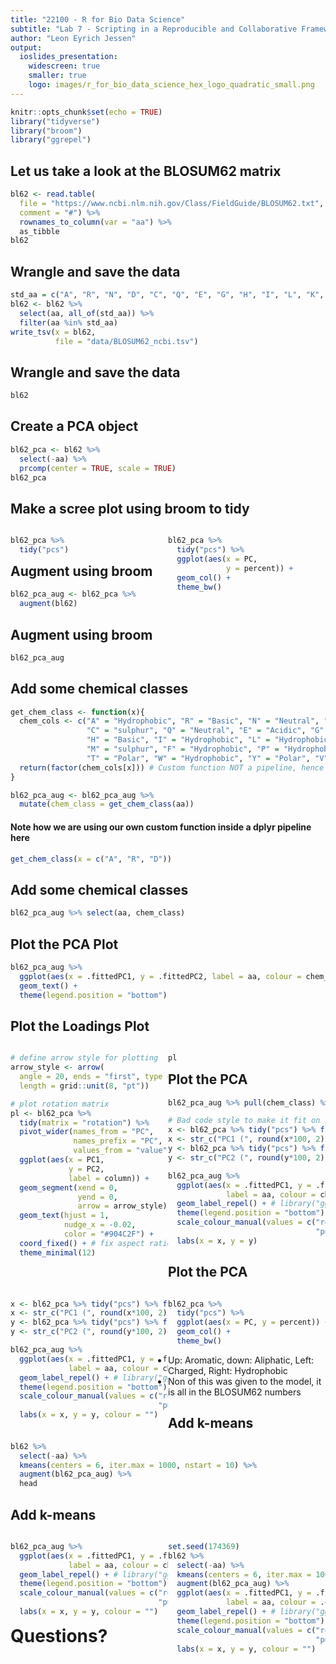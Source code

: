 ```yaml
---
title: "22100 - R for Bio Data Science"
subtitle: "Lab 7 - Scripting in a Reproducible and Collaborative Framework using GitHub via RStudio: Assignment 5: PCA Micro Project"
author: "Leon Eyrich Jessen"
output:
  ioslides_presentation:
    widescreen: true
    smaller: true
    logo: images/r_for_bio_data_science_hex_logo_quadratic_small.png
---
```


```r
knitr::opts_chunk$set(echo = TRUE)
library("tidyverse")
library("broom")
library("ggrepel")
```

## Let us take a look at the BLOSUM62 matrix

```r
bl62 <- read.table(
  file = "https://www.ncbi.nlm.nih.gov/Class/FieldGuide/BLOSUM62.txt",
  comment = "#") %>%
  rownames_to_column(var = "aa") %>%
  as_tibble
bl62
```

## Wrangle and save the data

```r
std_aa = c("A", "R", "N", "D", "C", "Q", "E", "G", "H", "I", "L", "K", "M", "F", "P", "S", "T", "W", "Y", "V")
bl62 <- bl62 %>%
  select(aa, all_of(std_aa)) %>%
  filter(aa %in% std_aa)
write_tsv(x = bl62,
          file = "data/BLOSUM62_ncbi.tsv")
```

## Wrangle and save the data
```r
bl62
```

## Create a PCA object

```r
bl62_pca <- bl62 %>%
  select(-aa) %>%
  prcomp(center = TRUE, scale = TRUE)
bl62_pca
```

## Make a scree plot using broom to tidy

<div style="float: left; width: 50%;">
```r
bl62_pca %>%
  tidy("pcs")
```
</div>

<div style="float: right; width: 50%;">
```r
bl62_pca %>%
  tidy("pcs") %>% 
  ggplot(aes(x = PC,
             y = percent)) +
  geom_col() +
  theme_bw()
```
</div>

## Augment using broom

```r
bl62_pca_aug <- bl62_pca %>%
  augment(bl62)
```

## Augment using broom
```r
bl62_pca_aug
```

## Add some chemical classes

```r
get_chem_class <- function(x){
  chem_cols <- c("A" = "Hydrophobic", "R" = "Basic", "N" = "Neutral", "D" = "Acidic",
                 "C" = "sulphur", "Q" = "Neutral", "E" = "Acidic", "G" = "Polar",
                 "H" = "Basic", "I" = "Hydrophobic", "L" = "Hydrophobic", "K" = "Basic",
                 "M" = "sulphur", "F" = "Hydrophobic", "P" = "Hydrophobic", "S" = "Polar",
                 "T" = "Polar", "W" = "Hydrophobic", "Y" = "Polar", "V" = "Hydrophobic")
  return(factor(chem_cols[x])) # Custom function NOT a pipeline, hence the [] => shareable!
}
```

```r
bl62_pca_aug <- bl62_pca_aug %>% 
  mutate(chem_class = get_chem_class(aa))
```

#### Note how we are using our own custom function inside a dplyr pipeline here

```r
get_chem_class(x = c("A", "R", "D"))
```

## Add some chemical classes

```r
bl62_pca_aug %>% select(aa, chem_class)
```

## Plot the PCA Plot

```r
bl62_pca_aug %>% 
  ggplot(aes(x = .fittedPC1, y = .fittedPC2, label = aa, colour = chem_class)) +
  geom_text() +
  theme(legend.position = "bottom")
```

## Plot the Loadings Plot

<div style="float: left; width: 50%;">
```r
# define arrow style for plotting
arrow_style <- arrow(
  angle = 20, ends = "first", type = "closed",
  length = grid::unit(8, "pt"))

# plot rotation matrix
pl <- bl62_pca %>%
  tidy(matrix = "rotation") %>%
  pivot_wider(names_from = "PC",
              names_prefix = "PC",
              values_from = "value") %>%
  ggplot(aes(x = PC1,
             y = PC2,
             label = column)) +
  geom_segment(xend = 0,
               yend = 0,
               arrow = arrow_style) +
  geom_text(hjust = 1,
            nudge_x = -0.02, 
            color = "#904C2F") +
  coord_fixed() + # fix aspect ratio to 1:1
  theme_minimal(12)
```
</div>

<div style="float: right; width: 50%;">
```r
pl
```
</div>

## Plot the PCA

```r
bl62_pca_aug %>% pull(chem_class) %>% levels
```

```r
# Bad code style to make it fit on slide
x <- bl62_pca %>% tidy("pcs") %>% filter(PC == 1) %>% pull(percent)
x <- str_c("PC1 (", round(x*100, 2), "%)")
y <- bl62_pca %>% tidy("pcs") %>% filter(PC == 2) %>% pull(percent)
y <- str_c("PC2 (", round(y*100, 2), "%)")
```


```r
bl62_pca_aug %>% 
  ggplot(aes(x = .fittedPC1, y = .fittedPC2,
             label = aa, colour = chem_class)) +
  geom_label_repel() + # library("ggrepel") trick here
  theme(legend.position = "bottom") +
  scale_colour_manual(values = c("red", "blue", "black",
                                 "purple", "green", "yellow")) +
  labs(x = x, y = y)
```

## Plot the PCA

<div style="float: left; width: 50%;">
```r
x <- bl62_pca %>% tidy("pcs") %>% filter(PC==1) %>% pull(percent)
x <- str_c("PC1 (", round(x*100, 2), "%)")
y <- bl62_pca %>% tidy("pcs") %>% filter(PC==2) %>% pull(percent)
y <- str_c("PC2 (", round(y*100, 2), "%)")
```

```r
bl62_pca_aug %>% 
  ggplot(aes(x = .fittedPC1, y = .fittedPC2,
             label = aa, colour = chem_class)) +
  geom_label_repel() + # library("ggrepel") trick here
  theme(legend.position = "bottom") +
  scale_colour_manual(values = c("red", "blue", "black",
                                 "purple", "green", "yellow")) +
  labs(x = x, y = y, colour = "")
```
</div>
<div style="float: right; width: 50%;">
```r
bl62_pca %>%
  tidy("pcs") %>% 
  ggplot(aes(x = PC, y = percent)) +
  geom_col() +
  theme_bw()
```
</div>

- Up: Aromatic, down: Aliphatic, Left: Charged, Right: Hydrophobic
- Non of this was given to the model, it is all in the BLOSUM62 numbers

## Add k-means

```r
bl62 %>%
  select(-aa) %>%
  kmeans(centers = 6, iter.max = 1000, nstart = 10) %>%
  augment(bl62_pca_aug) %>% 
  head
```

## Add k-means

<div style="float: left; width: 50%;">
```r
bl62_pca_aug %>% 
  ggplot(aes(x = .fittedPC1, y = .fittedPC2,
             label = aa, colour = chem_class)) +
  geom_label_repel() + # library("ggrepel") trick here
  theme(legend.position = "bottom") +
  scale_colour_manual(values = c("red", "blue", "black",
                                 "purple", "green", "yellow")) +
  labs(x = x, y = y, colour = "")
```
</div>

<div style="float: right; width: 50%;">
```r
set.seed(174369)
bl62 %>%
  select(-aa) %>%
  kmeans(centers = 6, iter.max = 1000, nstart = 10) %>%
  augment(bl62_pca_aug) %>% 
  ggplot(aes(x = .fittedPC1, y = .fittedPC2,
             label = aa, colour = .cluster)) +
  geom_label_repel() + # library("ggrepel") trick here
  theme(legend.position = "bottom") +
  scale_colour_manual(values = c("red", "blue", "black",
                                 "purple", "green", "yellow")) +
  labs(x = x, y = y, colour = "")

```
</div>

# Questions?


